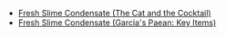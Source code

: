 {{Disambiguation}}
* [[Fresh Slime Condensate (The Cat and the Cocktail)]]
* [[Fresh Slime Condensate (Garcia's Paean: Key Items)]]